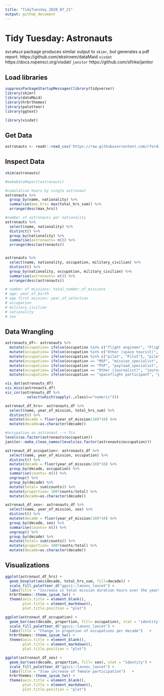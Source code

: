 ```yaml
---
title: "TidyTuesday_2020_07_21"
output: github_document
---
```

# Tidy Tuesday: Astronauts

`dataMaid` package produces similar output to `skimr`, but generates a pdf report.  https://github.com/ekstroem/dataMaid
`visdat` https://docs.ropensci.org/visdat/
`janitor` https://github.com/sfirke/janitor
  
## Load libraries
  
```r
suppressPackageStartupMessages(library(tidyverse))
library(skimr)
library(dataMaid)
library(hrbrthemes)
library(paletteer)
library(ggtext)

library(visdat)
```

## Get Data

```r
astronauts <- readr::read_csv('https://raw.githubusercontent.com/rfordatascience/tidytuesday/master/data/2020/2020-07-14/astronauts.csv')

```

## Inspect Data

```r
skim(astronauts)

#makeDataReport(astronauts)

#cumulative hours by single astronaut
astronauts %>%
  group_by(name, nationality) %>%
  summarise(max_hrs= max(total_hrs_sum)) %>%
  arrange(desc(max_hrs))

#number of astronauts per nationality
astronauts %>%
  select(name, nationality) %>%
  distinct() %>%
  group_by(nationality) %>%
  summarise(astronauts= n()) %>%
  arrange(desc(astronauts))


astronauts %>%
  select(name, nationality, occupation, military_civilian) %>%
  distinct() %>%
  group_by(nationality, occupation, military_civilian) %>%
  summarise(astronauts= n()) %>%
  arrange(desc(astronauts))

# number of missions: total_number_of_missions
# age: year_of_birth
# age first mission: year_of_selection
# occupation
# military_civilian
# nationality
# sex
```

## Data Wrangling 

```r

astronauts_df<- astronauts %>%
  mutate(occupation= ifelse(occupation %in% c("flight engineer", "Flight engineer"), "flight_engineer", occupation)) %>%
  mutate(occupation= ifelse(occupation %in% c("Other (space tourist)", "Other (Space tourist)", "Space tourist"), "tourist", occupation)) %>%
  mutate(occupation= ifelse(occupation %in% c("pilot", "Pilot"), "pilot", occupation)) %>%
  mutate(occupation= ifelse(occupation == "MSP", "mission_specialist", occupation)) %>%
  mutate(occupation= ifelse(occupation == "PSP", "payload_specialist", occupation)) %>%
  mutate(occupation= ifelse(occupation == "Other (Journalist)", "journalist", occupation)) %>%
  mutate(occupation= ifelse(occupation == "spaceflight participant", "participant", occupation))

vis_dat(astronauts_df)
vis_miss(astronauts_df)
vis_cor(astronauts_df %>%
          select(which(sapply(.,class)=="numeric")))

astronaut_df_hrs<- astronauts_df %>%
  select(name, year_of_mission, total_hrs_sum) %>%
  distinct() %>%
  mutate(decade = floor(year_of_mission/10)*10) %>%
  mutate(decade=as.character(decade))

#occupation as astronaut --> fix 
levels(as.factor(astronauts$occupation))
janitor::make_clean_names(levels(as.factor(astronauts$occupation)))

astronaut_df_occupation<- astronauts_df %>%
  select(name, year_of_mission, occupation) %>%
  distinct() %>%
  mutate(decade = floor(year_of_mission/10)*10) %>%
  group_by(decade, occupation) %>%
  summarise(counts= n()) %>%
  ungroup() %>%
  group_by(decade) %>%
  mutate(total= sum(counts)) %>%
  mutate(proportion= 100*counts/total) %>%
  mutate(decade=as.character(decade))

astronaut_df_sex<- astronauts_df %>%
  select(name, year_of_mission, sex) %>%
  distinct() %>%
  mutate(decade = floor(year_of_mission/10)*10) %>%
  group_by(decade, sex) %>%
  summarise(counts= n()) %>%
  ungroup() %>%
  group_by(decade) %>%
  mutate(total= sum(counts)) %>%
  mutate(proportion= 100*counts/total) %>%
  mutate(decade=as.character(decade))

```

## Visualizations


```r
ggplot(astronaut_df_hrs) +
  geom_boxplot(aes(decade, total_hrs_sum, fill=decade)) +
  scale_fill_paletteer_d("ggsci::lanonc_lancet") +
  labs(title = "Increase in total mission duration hours over the years") +
  hrbrthemes::theme_ipsum_tw() +
  theme(axis.title = element_blank(), 
        plot.title = element_markdown(),
        plot.title.position = "plot")

ggplot(astronaut_df_occupation) +
  geom_bar(aes(decade, proportion, fill= occupation), stat = "identity") +
  scale_fill_paletteer_d("ggsci::lanonc_lancet") +
  labs(title = "Change in propotion of occupations per decade")   +
  hrbrthemes::theme_ipsum_tw() +
  theme(axis.title = element_blank(), 
        plot.title = element_markdown(),
        plot.title.position = "plot")

ggplot(astronaut_df_sex) +
  geom_bar(aes(decade, proportion, fill= sex), stat = "identity") +
  scale_fill_paletteer_d("ggsci::lanonc_lancet") +
  labs(title = "Slow increase of female participation")   +
  hrbrthemes::theme_ipsum_tw() +
  theme(axis.title = element_blank(), 
        plot.title = element_markdown(),
        plot.title.position = "plot")
```
